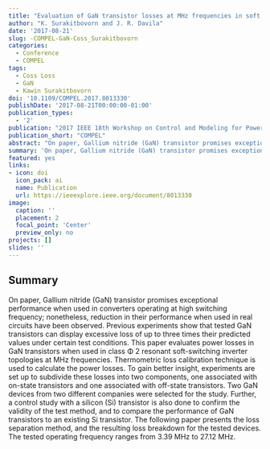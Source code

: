 ```yaml
---
title: "Evaluation of GaN transistor losses at MHz frequencies in soft switching converters"
author: "K. Surakitbovorn and J. R. Davila"
date: '2017-08-21'
slug: -COMPEL-GaN-Coss_Surakitbovorn
categories:
  - Conference
  - COMPEL
tags: 
  - Coss Loss
  - GaN
  - Kawin Surakitbovorn
doi: '10.1109/COMPEL.2017.8013330'
publishDate: '2017-08-21T00:00:00-01:00'
publication_types:
  - '2'
publication: "2017 IEEE 18th Workshop on Control and Modeling for Power Electronics (COMPEL)"
publication_short: "COMPEL"
abstract: "On paper, Gallium nitride (GaN) transistor promises exceptional performance when used in converters operating at high switching frequency; nonetheless, reduction in their performance when used in real circuits have been observed. Previous experiments show that tested GaN transistors can display excessive loss of up to three times their predicted values under certain test conditions. This paper evaluates power losses in GaN transistors when used in class Φ 2 resonant soft-switching inverter topologies at MHz frequencies. Thermometric loss calibration technique is used to calculate the power losses. To gain better insight, experiments are set up to subdivide these losses into two components, one associated with on-state transistors and one associated with off-state transistors. Two GaN devices from two different companies were selected for the study. Further, a control study with a silicon (Si) transistor is also done to confirm the validity of the test method, and to compare the performance of GaN transistors to an existing Si transistor. The following paper presents the loss separation method, and the resulting loss breakdown for the tested devices. The tested operating frequency ranges from 3.39 MHz to 27.12 MHz."
summary: 'On paper, Gallium nitride (GaN) transistor promises exceptional performance when used in converters operating at high switching frequency; nonetheless, reduction in their performance when used in real circuits have been observed. Previous experiments show that tested GaN transistors can display excessive loss of up to three times their predicted values under certain test conditions. This paper evaluates power losses in GaN transistors when used in class Φ 2 resonant soft-switching inverter topologies at MHz frequencies. Thermometric loss calibration technique is used to calculate the power losses.'
featured: yes
links:
- icon: doi
  icon_pack: ai
  name: Publication
  url: https://ieeexplore.ieee.org/document/8013330
image:
  caption: ''
  placement: 2
  focal_point: 'Center'
  preview_only: no
projects: []
slides: ''
---
```


## Summary

On paper, Gallium nitride (GaN) transistor promises exceptional performance when used in converters operating at high switching frequency; nonetheless, reduction in their performance when used in real circuits have been observed. Previous experiments show that tested GaN transistors can display excessive loss of up to three times their predicted values under certain test conditions. This paper evaluates power losses in GaN transistors when used in class Φ 2 resonant soft-switching inverter topologies at MHz frequencies. Thermometric loss calibration technique is used to calculate the power losses. To gain better insight, experiments are set up to subdivide these losses into two components, one associated with on-state transistors and one associated with off-state transistors. Two GaN devices from two different companies were selected for the study. Further, a control study with a silicon (Si) transistor is also done to confirm the validity of the test method, and to compare the performance of GaN transistors to an existing Si transistor. The following paper presents the loss separation method, and the resulting loss breakdown for the tested devices. The tested operating frequency ranges from 3.39 MHz to 27.12 MHz.